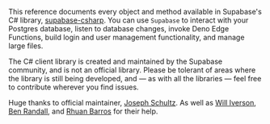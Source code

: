 This reference documents every object and method available in Supabase's C# library, [supabase-csharp](https://www.nuget.org/packages/supabase-csharp). You can use `Supabase` to interact with your Postgres database, listen to database changes, invoke Deno Edge Functions, build login and user management functionality, and manage large files.

<Admonition type="note">

The C# client library is created and maintained by the Supabase community, and is not an official library. Please be tolerant of areas where the library is still being developed, and — as with all the libraries — feel free to contribute wherever you find issues.

Huge thanks to official maintainer, [Joseph Schultz](https://github.com/acupofjose). As well as [Will Iverson](https://github.com/wiverson), [Ben Randall](https://github.com/veleek), and [Rhuan Barros](https://github.com/rhuanbarros) for their help.

</Admonition>
